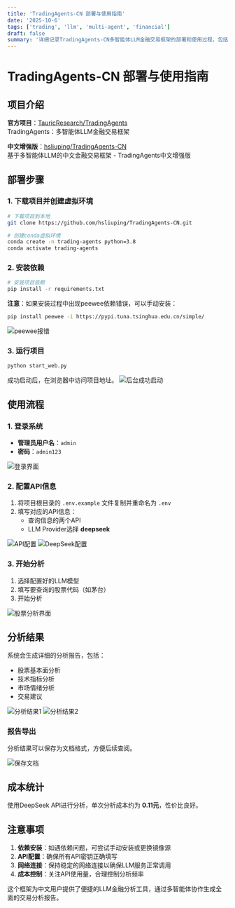 ```yaml
---
title: 'TradingAgents-CN 部署与使用指南'
date: '2025-10-6'
tags: ['trading', 'llm', 'multi-agent', 'financial']
draft: false
summary: '详细记录TradingAgents-CN多智能体LLM金融交易框架的部署和使用过程，包括环境配置、依赖安装、API设置和实际交易分析演示。'
---
```


# TradingAgents-CN 部署与使用指南

## 项目介绍

**官方项目**：[TauricResearch/TradingAgents](https://github.com/TauricResearch/TradingAgents)  
TradingAgents：多智能体LLM金融交易框架

**中文增强版**：[hsliuping/TradingAgents-CN](https://github.com/hsliuping/TradingAgents-CN)  
基于多智能体LLM的中文金融交易框架 - TradingAgents中文增强版

## 部署步骤

### 1. 下载项目并创建虚拟环境

```bash
# 下载项目到本地
git clone https://github.com/hsliuping/TradingAgents-CN.git

# 创建conda虚拟环境
conda create -n trading-agents python=3.8
conda activate trading-agents
```

### 2. 安装依赖

```bash
# 安装项目依赖
pip install -r requirements.txt
```

**注意**：如果安装过程中出现peewee依赖错误，可以手动安装：

```bash
pip install peewee -i https://pypi.tuna.tsinghua.edu.cn/simple/
```
![peewee报错](static/images/trading-agent/image1.png)

### 3. 运行项目

```bash
python start_web.py
```

成功启动后，在浏览器中访问项目地址。
![后台成功启动](static/images/trading-agent/image2.png)

## 使用流程

### 1. 登录系统

- **管理员用户名**：`admin`
- **密码**：`admin123`

![登录界面](static/images/trading-agent/image3.png)

### 2. 配置API信息

1. 将项目根目录的 `.env.example` 文件复制并重命名为 `.env`
2. 填写对应的API信息：
   - 查询信息的两个API
   - LLM Provider选择 **deepseek**

![API配置](static/images/trading-agent/image4.png)
![DeepSeek配置](static/images/trading-agent/image5.png)

### 3. 开始分析

1. 选择配置好的LLM模型
2. 填写要查询的股票代码（如茅台）
3. 开始分析

![股票分析界面](static/images/trading-agent/image6.png)

## 分析结果

系统会生成详细的分析报告，包括：

- 股票基本面分析
- 技术指标分析
- 市场情绪分析
- 交易建议

![分析结果1](static/images/trading-agent/image7.png)
![分析结果2](static/images/trading-agent/image8.png)

### 报告导出

分析结果可以保存为文档格式，方便后续查阅。

![保存文档](static/images/trading-agent/image9.png)

## 成本统计

使用DeepSeek API进行分析，单次分析成本约为 **0.11元**，性价比良好。

## 注意事项

1. **依赖安装**：如遇依赖问题，可尝试手动安装或更换镜像源
2. **API配置**：确保所有API密钥正确填写
3. **网络连接**：保持稳定的网络连接以确保LLM服务正常调用
4. **成本控制**：关注API使用量，合理控制分析频率

这个框架为中文用户提供了便捷的LLM金融分析工具，通过多智能体协作生成全面的交易分析报告。
```
